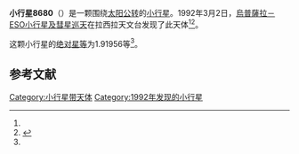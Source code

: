 {{Infobox planet
| bgcolour = #FFFFC0
| name = 8680 Rone
| symbol = 
| image = 
| caption = 
| discovery = yes
| discovery_ref = 
| discoverer = [[烏普薩拉－ESO小行星及彗星巡天|烏普薩拉－ESO小行星及彗星巡天]]
| discovery_site = [[拉西拉天文台|拉西拉天文台]] 
| discovered = 1992年3月2日
| designations = yes
| mp_name = 
| named_after = 
| alt_names = 1992 EJ9/ 1990 VK14 / 1995 SE5
| mp_category = [[主带小行星|主带小行星]]
| orbit_ref = <ref name="a">[http://ssd.jpl.nasa.gov/sbdb.cgi?sstr=8680 8680 Rone] {{Wayback|url=http://ssd.jpl.nasa.gov/sbdb.cgi?sstr=8680 |date=20140815142333 }}，小行星數據庫瀏覽器（JPL Small-Body Database Browser）－[[美国国家航空航天局|美国国家航空航天局]]喷气推进实验室</ref>
| epoch = 2456400.5 (2013年4月18日更新)
| aphelion = {{convert|3.6496292|AU|km|3|abbr=on|lk=out}}
| perihelion = {{convert|2.6249006|AU|km|3|abbr=on}}
| semimajor = {{convert|3.1372649|AU|km|3|abbr=on}}
| eccentricity = 0.1633156
| period = 2029.669025 [[日|日]]<br />5.56[[儒略年|儒略年]]
| avg_speed = 
| inclination = 5.90819
| asc_node = 36.72635
| mean_anomaly = 
| arg_peri = 1.91956
| satellites = 
| physical_characteristics = yes
| dimensions = 
| mass = 
| density = 
| surface_grav = 
| escape_velocity = 
| sidereal_day = 
| axial_tilt = 
| pole_ecliptic_lat = 
| pole_ecliptic_lon = 
| albedo = 
| temperatures= 
| temp_name1 = 
| mean_temp_1 = 
| max_temp_1 = 
| temp_name2 = 
| max_temp_2 = 
| spectral_type = 
| abs_magnitude = 1.91956
}}

'''小行星8680'''（{{lang-en|8680 Rone}}）是一颗围绕[[太阳|太阳]][[公转|公转]]的[[小行星|小行星]]。1992年3月2日，[[烏普薩拉－ESO小行星及彗星巡天|烏普薩拉－ESO小行星及彗星巡天]]在拉西拉天文台发现了此天体<ref name="a" /><ref>{{cite news|title=小行星列表|url=http://cfa-www.harvard.edu/iau/lists/NumberedMPs.txt|accessdate=2013-07-08|newspaper=哈佛大学|archive-date=2008-05-17|archive-url=https://web.archive.org/web/20080517010638/http://cfa-www.harvard.edu/iau/lists/NumberedMPs.txt|dead-url=no}}</ref>。

这颗小行星的[[绝对星等|绝对星等]]为1.91956等<ref name="a" />。

==参考文献==
{{reflist}}
{{Minor Planet Number|[[小行星8679|小行星8679]]|[[小行星8681|小行星8681]]}}

{{小天体}}

[[Category:小行星带天体|Category:小行星带天体]]
[[Category:1992年发现的小行星|Category:1992年发现的小行星]]

{{asteroid-stub}}